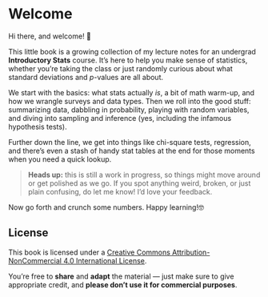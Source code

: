 # Welcome {.unnumbered}

Hi there, and welcome! 👋

This little book is a growing collection of my lecture notes for an undergrad **Introductory Stats** course. It’s here to help you make sense of statistics, whether you’re taking the class or just randomly curious about what standard deviations and $p$-values are all about.

We start with the basics: what stats actually *is*, a bit of math warm-up, and how we wrangle surveys and data types. Then we roll into the good stuff: summarizing data, dabbling in probability, playing with random variables, and diving into sampling and inference (yes, including the infamous hypothesis tests).

Further down the line, we get into things like chi-square tests, regression, and there’s even a stash of handy stat tables at the end for those moments when you need a quick lookup.

> **Heads up:** this is still a work in progress, so things might move around or get polished as we go. If you spot anything weird, broken, or just plain confusing, do let me know! I’d love your feedback.

Now go forth and crunch some numbers. Happy learning!🤓


## License

This book is licensed under a [Creative Commons Attribution-NonCommercial 4.0 International License](https://creativecommons.org/licenses/by-nc/4.0/).

You're free to **share** and **adapt** the material — just make sure to give appropriate credit, and **please don’t use it for commercial purposes**.